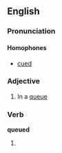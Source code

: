 ==English==

===Pronunciation===
{{IPA|/kjəʊd/}}
====Homophones====
*[[cued]]
===Adjective===
{{en-adj|-}}

# In a [[queue]]

===Verb===
'''queued'''

# {{past of|queue}}